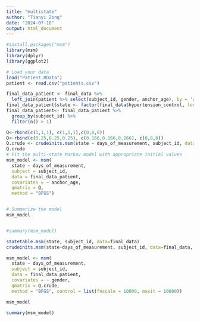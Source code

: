 ```yaml
---
title: "multistate"
author: "Tianyi Zong"
date: "2024-07-18"
output: html_document
---
```


```r
#install.packages("msm")
library(msm)
library(dplyr)
library(ggplot2)
```


```r
# Load your data
load("Patient.RData")
patient <- read.csv("patients.csv")
```


```r
final_data_patient <- final_data %>%
  left_join(patient %>% select(subject_id, gender, anchor_age), by = 'subject_id')
final_data_patient$state <- factor(final_data$hypertension_control, levels = c("controlled", "not controlled", "dead"), labels = c(1, 2, 3))
final_data_patient<- final_data_patient %>%
  group_by(subject_id) %>%
  filter(n() > 1)

Q<-rbind(c(1,1,1), c(1,1,1),c(0,0,0))
Q<-rbind(c(0.25,0.25,0.25), c(0.166,0.166,0.166), c(0,0,0))
Q.crude <- crudeinits.msm(state ~ days_of_measurement, subject_id, data=final_data_patient, qmatrix=Q)
Q.crude
# Fit the multi-state Markov model with appropriate initial values
msm_model <- msm(
  state ~ days_of_measurement,
  subject = subject_id,
  data = final_data_patient,
  covariates = ~ anchor_age,
  qmatrix = Q,
  method = "BFGS")


# Summarize the model
msm_model


#summary(msm_model)

statetable.msm(state, subject_id, data=final_data)
crudeinits.msm(state~days_of_measurement, subject_id, data=final_data, qmatrix = Q)
```

```r
msm_model <- msm(
  state ~ days_of_measurement,
  subject = subject_id,
  data = final_data_patient,
  covariates = ~ gender,
  qmatrix = Q.crude,
  method = "BFGS", control = list(fnscale = 10000, maxit = 10000))

msm_model

summary(msm_model)
```


